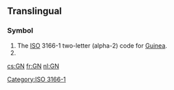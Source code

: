 {{also|.gn}}
==Translingual==

===Symbol===
{{head|mul|symbol}}
# The [[ISO]] 3166-1 two-letter (alpha-2) code for [[Guinea]].
# {{SI-unit-abb|giga|newton|[[force]]}}

[[Category:ISO 3166-1]]

[[cs:GN]]
[[fr:GN]]
[[nl:GN]]